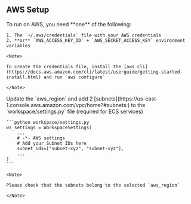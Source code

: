 ## AWS Setup

<Steps>
  <Step title="Update Credentials">
    To run on AWS, you need **one** of the following:

    1. The `~/.aws/credentials` file with your AWS credentials
    2. **or** `AWS_ACCESS_KEY_ID` + `AWS_SECRET_ACCESS_KEY` environment variables

    <Note>

    To create the credentials file, install the [aws cli](https://docs.aws.amazon.com/cli/latest/userguide/getting-started-install.html) and run `aws configure`

    </Note>

  </Step>
  <Step title="Update region and subnets">
    Update the `aws_region` and add 2 [subnets](https://us-east-1.console.aws.amazon.com/vpc/home?#subnets:) to the `workspace/settings.py` file (required for ECS services)

    ```python workspace/settings.py
    ws_settings = WorkspaceSettings(
        ...
        # -*- AWS settings
        # Add your Subnet IDs here
        subnet_ids=["subnet-xyz", "subnet-xyz"],
        ...
    )
    ```

    <Note>

    Please check that the subnets belong to the selected `aws_region`

    </Note>

  </Step>
</Steps>
